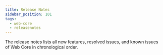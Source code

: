 ```yaml
---
title: Release Notes
sidebar_position: 101
tags:
  - web-core
  - releasenotes
---
```



The release notes lists all new features, resolved issues, and known issues of Web Core in chronological order.

<ReleaseNotesGenerator noteKey="web-core" />

<head>
  <title>Web Core Release Notes</title>
</head>
